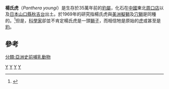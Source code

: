 {{Speciesbox 
| taxon = Panthera youngi
| authority = Pei, 1934
}}
'''楊氏虎'''（''Panthera youngi''）是生存於35萬年前的[[豹屬|豹屬]]，化石在[[中國|中國]]東北[[周口店|周口店]]以及[[日本|日本]][[山口縣|山口縣]][[秋吉台|秋吉台]]出土。於1969年的研究指楊氏虎與[[美洲擬獅|美洲擬獅]]及[[穴獅|穴獅]]是同種的。<ref name=harington1969>{{Cite journal en|author=Harington, C. R.|year=1969|title=Pleistocene remains of the lion-like cat (''Panthera atrox'') from the Yukon Territory and northern Alaska|journal=Canadian Journal Earth Sciences|volume=6|issue=5|pages=1277-1288}}</ref>但是，[[科學家|科學家]]卻並不肯定楊氏虎是一頭[[獅子|獅子]]，而相信牠是原始的[[虎|虎]]或甚至是[[豹|豹]]。

==參考==
{{reflist}}
{{已滅絕貓科}}
{{Taxonbar}}

[[Category:古動物|Y]]
[[Category:豹属|Y]]
[[Category:更新世哺乳类|Y]]
[[Category:1934年描述的动物|Y]]
[[分類:亞洲史前哺乳動物|分類:亞洲史前哺乳動物]]